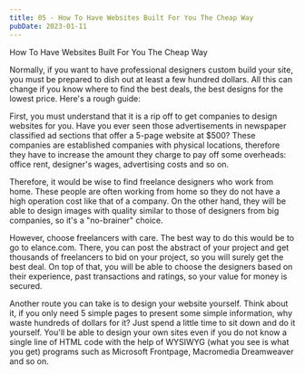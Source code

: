 ```yaml
---
title: 05 - How To Have Websites Built For You The Cheap Way
pubDate: 2023-01-11
---
```


How To Have Websites Built For You The Cheap Way


Normally, if you want to have professional designers custom build your site, you must be prepared to dish out at least a few hundred dollars. All this can change if you know where to find the best deals, the best designs for the lowest price. Here's a rough guide:

First, you must understand that it is a rip off to get companies to design websites for you. Have you ever seen those advertisements in newspaper classified ad sections that offer a 5-page website at $500? These companies are established companies with physical locations, therefore they have to increase the amount they charge to pay off some overheads: office rent, designer's wages, advertising costs and so on. 

Therefore, it would be wise to find freelance designers who work from home. These people are often working from home so they do not have a high operation cost like that of a company. On the other hand, they will be able to design images with quality similar to those of designers from big companies, so it's a "no-brainer" choice. 

However, choose freelancers with care. The best way to do this would be to go to elance.com. There, you can post the abstract of your project and get thousands of freelancers to bid on your project, so you will surely get the best deal. On top of that, you will be able to choose the designers based on their experience, past transactions and ratings, so your value for money is secured. 

Another route you can take is to design your website yourself. Think about it, if you only need 5 simple pages to present some simple information, why waste hundreds of dollars for it? Just spend a little time to sit down and do it yourself. You'll be able to design your own sites even if you do not know a single line of HTML code with the help of WYSIWYG (what you see is what you get) programs such as Microsoft Frontpage, Macromedia Dreamweaver and so on.